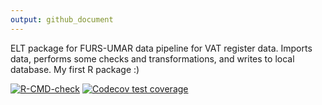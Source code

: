 ```yaml
---
output: github_document
---
```


ELT package for FURS-UMAR data pipeline for VAT register data. Imports data, performs some checks and transformations, and writes to local database. My first R package :)


<!-- badges: start -->
[![R-CMD-check](https://github.com/majazaloznik/ddvR/workflows/R-CMD-check/badge.svg)](https://github.com/majazaloznik/ddvR/actions)
[![Codecov test coverage](https://codecov.io/gh/majazaloznik/ddvR/branch/master/graph/badge.svg)](https://app.codecov.io/gh/majazaloznik/ddvR?branch=master)
<!-- badges: end -->
